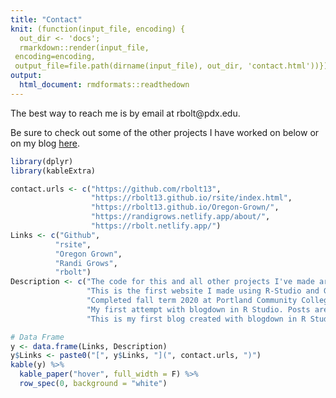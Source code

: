 ```yaml
---
title: "Contact"
knit: (function(input_file, encoding) {
  out_dir <- 'docs';
  rmarkdown::render(input_file,
 encoding=encoding,
 output_file=file.path(dirname(input_file), out_dir, 'contact.html'))})
output: 
  html_document: rmdformats::readthedown
---
```


The best way to reach me is by email at rbolt@pdx.edu. 

Be sure to check out some of the other projects I have worked on below or on my blog [here](https://rbolt2.netlify.app/). 

```r
library(dplyr)
library(kableExtra)
```


```r
contact.urls <- c("https://github.com/rbolt13",
                  "https://rbolt13.github.io/rsite/index.html",
                  "https://rbolt13.github.io/Oregon-Grown/",
                  "https://randigrows.netlify.app/about/",
                  "https://rbolt.netlify.app/")
Links <- c("Github",
          "rsite",
          "Oregon Grown",
          "Randi Grows",
          "rbolt")
Description <- c("The code for this and all other projects I've made are on Github. It's the best way to see what projects I am working on currently.",
                 "This is the first website I made using R-Studio and Github. Here I posted projects from Statistics- 341 : Introduction to R, such as : Kobe Hot Hands, Gloabal Fuel Data, and COVID-19.",
                 "Completed fall term 2020 at Portland Community College, this project uses GIS and Arc Pro to investigate dispensary diversity in Oregon.",
                 "My first attempt with blogdown in R Studio. Posts are mostly pictures of my garden.",
                 "This is my first blog created with blogdown in R Studio.")

# Data Frame
y <- data.frame(Links, Description)
y$Links <- paste0("[", y$Links, "](", contact.urls, ")")
kable(y) %>%
  kable_paper("hover", full_width = F) %>%
  row_spec(0, background = "white")
```

